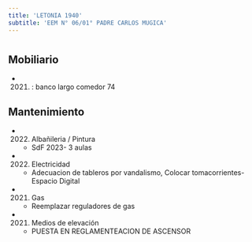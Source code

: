```yaml
---
title: 'LETONIA 1940'
subtitle: 'EEM N° 06/01° PADRE CARLOS MUGICA'
---
```


#


## Mobiliario

*  (2021) : banco largo comedor 74 





## Mantenimiento

*  (2022) Albañileria / Pintura 
    + SdF 2023- 3 aulas

*  (2022) Electricidad 
    + Adecuacion de tableros por vandalismo, Colocar tomacorrientes-Espacio Digital

*  (2021) Gas 
    + Reemplazar reguladores de gas

*  (2021) Medios de elevación 
    + PUESTA EN REGLAMENTEACION DE ASCENSOR



